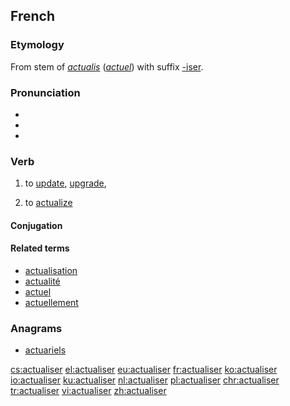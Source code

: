 ==French==

===Etymology===
From stem of {{etyl|la|fr}} ''[[actualis]]'' (''[[actuel]]'') with suffix [[-iser]].

===Pronunciation===
* {{IPA|/ak.tɥa.li.ze/|lang=fr}}
* {{rhymes|e|lang=fr}}
* {{homophones|actualisai|actualisé|actualisée|actualisées|actualisés|actualisez|lang=fr}}

===Verb===
{{fr-verb}}

# to [[update]], [[upgrade]], {{gloss|make concrete}}
# {{context|philosophy|lang=fr}} to [[actualize]]

====Conjugation====
{{fr-conj-er|actualis|avoir}}

====Related terms====
* [[actualisation]]
* [[actualité]]
* [[actuel]]
* [[actuellement]]

===Anagrams===
* [[actuariels#French|actuariels]]

[[cs:actualiser]]
[[el:actualiser]]
[[eu:actualiser]]
[[fr:actualiser]]
[[ko:actualiser]]
[[io:actualiser]]
[[ku:actualiser]]
[[nl:actualiser]]
[[pl:actualiser]]
[[chr:actualiser]]
[[tr:actualiser]]
[[vi:actualiser]]
[[zh:actualiser]]